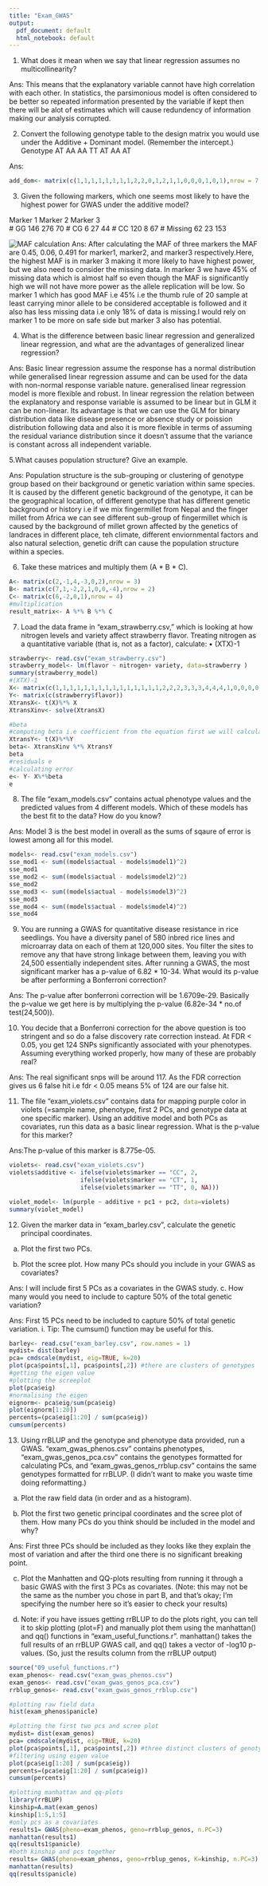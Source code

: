 ```yaml
---
title: "Exam_GWAS"
output:
  pdf_document: default
  html_notebook: default
---
```


1.  What does it mean when we say that linear regression assumes no multicollinearity? <br> 

Ans: This means that the explanatory variable cannot have high correlation with each other. In statistics, the parsimonious model is often considered to be better so repeated information presented by the variable if kept then there will be alot of estimates which will cause redundency of information making our analysis corrupted.

2.  Convert the following genotype table to the design matrix you would use under the Additive + Dominant model. (Remember the intercept.)<br> Genotype AT AA AA TT AT AA AT

Ans:

```r
add_dom<- matrix(c(1,1,1,1,1,1,1,1,2,2,0,1,2,1,1,0,0,0,1,0,1),nrow = 7)

```

3.  Given the following markers, which one seems most likely to have the highest power for GWAS under the additive model? <br>

Marker 1 Marker 2 Marker 3 <br> \# GG 146 276 70 \# CG 6 27 44 \# CC 120 8 67 \# Missing 62 23 153

![MAF calculation](MAF.jpg)
Ans: After calculating the MAF of three markers the MAF are 0.45, 0.06, 0.491 for marker1, marker2, and marker3 respectively.Here, the highest MAF is in marker 3 making it more likely to have highest power, but we also need to consider the missing data. In marker 3 we have 45% of missing data which is almost half so even though the MAF is significantly high we will not have more power as the allele replication will be low. So marker 1 which has good MAF i.e 45% i.e the thumb rule of 20 sample at least carrying minor allele to be considered acceptable is followed and it also has less missing data i.e only 18% of data is missing.I would rely on marker 1 to be more on safe side but marker 3 also has potential.<br>

4.  What is the difference between basic linear regression and generalized linear regression, and what are the advantages of generalized linear regression? <br>

Ans: Basic linear regression assume the response has a normal distribution while generalised linear regression assume and can be used for the data with non-normal response variable nature. generalised linear regression model is more flexible and robust. In linear regression the relation between the explanatory and response variable is assumed to be linear but in GLM it can be non-linear. Its advantage is that we can use the GLM for binary distribution data like disease presence or absence study or poission distribution following data and also it is more flexible in terms of assuming the residual variance distribution since it doesn't assume that the variance is constant across all independent variable. <br>

5.What causes population structure? Give an example.

Ans: Population structure is the sub-grouping or clustering of genotype group based on their background or genetic variation within same species. It is caused by the different genetic background of the genotype, it can be the geographical location, of different genotype that has different genetic background or history i.e if we mix fingermillet from Nepal and the finger millet from Africa we can see different sub-group of fingermillet which is caused by the background of millet grown affected by the genetics of landraces in different place, teh climate, different enviornmental factors and also natural selection, genetic drift can cause the population structure within a species.

6.  Take these matrices and multiply them (A \* B \* C).

```r
A<- matrix(c(2,-1,4,-3,0,2),nrow = 3)
B<- matrix(c(7,1,-2,2,1,0,0,-4),nrow = 2)
C<- matrix(c(6,-2,0,1),nrow = 4)
#multiplication
result_matrix<- A %*% B %*% C
```


7.  Load the data frame in “exam_strawberry.csv,” which is looking at how nitrogen levels and variety affect strawberry flavor. Treating nitrogen as a quantitative variable (that is, not as a factor), calculate: • (XTX)-1

```r
strawberry<- read.csv("exam_strawberry.csv")
strawberry_model<- lm(flavor ~ nitrogen+ variety, data=strawberry )
summary(strawberry_model)
#(XTX)-1
X<- matrix(c(1,1,1,1,1,1,1,1,1,1,1,1,1,1,1,2,2,2,3,3,3,4,4,4,1,0,0,0,0,1,0,0,1,1,0,0,0,1,0,1,0,0,1,0,0,0,1,0),nrow = 12)
Y<- matrix(c(strawberry$flavor))
XtransX<- t(X)%*% X
XtransXinv<- solve(XtransX)

#beta
#computing beta i.e coefficient from the equation first we will calculate X^trans * Y
XtransY<- t(X)%*%Y
beta<- XtransXinv %*% XtransY
beta
#residuals e
#calculating error
e<- Y- X%*%beta
e
```

8.	The file “exam_models.csv” contains actual phenotype values and the predicted values from 4 different models. Which of these models has the best fit to the data? How do you know?


Ans: Model 3 is the best model in overall as the sums of sqaure of error is lowest among all for this model. 


```r
models<- read.csv("exam_models.csv")
sse_mod1 <- sum((models$actual - models$model1)^2)
sse_mod1
sse_mod2 <- sum((models$actual - models$model2)^2)
sse_mod2
sse_mod3 <- sum((models$actual - models$model3)^2)
sse_mod3
sse_mod4 <- sum((models$actual - models$model4)^2) 
sse_mod4

```
9.	You are running a GWAS for quantitative disease resistance in rice seedlings. You have a diversity panel of 580 inbred rice lines and microarray data on each of them at 120,000 sites. You filter the sites to remove any that have strong linkage between them, leaving you with 24,500 essentially independent sites. After running a GWAS, the most significant marker has a p-value of 6.82 * 10-34. What would its p-value be after performing a Bonferroni correction?<br>

Ans: The p-value after bonferroni correction will be 1.6709e-29. Basically the p-value we get here is by multiplying the p-value (6.82e-34 * no.of test(24,500)).

10.	You decide that a Bonferroni correction for the above question is too stringent and so do a false discovery rate correction instead. At FDR < 0.05, you get 124 SNPs significantly associated with your phenotypes. Assuming everything worked properly, how many of these are probably real?<br>

Ans: The real significant snps will be around 117. As the FDR correction gives us 6 false hit i.e fdr < 0.05 means 5% of 124 are our false hit.

11.	The file “exam_violets.csv” contains data for mapping purple color in violets (=sample name, phenotype, first 2 PCs, and genotype data at one specific marker). Using an additive model and both PCs as covariates, run this data as a basic linear regression. What is the p-value for this marker? <br>

Ans:The p-value of this marker is  8.775e-05. 

```r

violets<- read.csv("exam_violets.csv")
violets$additive <- ifelse(violets$marker == "CC", 2, 
                    ifelse(violets$marker == "CT", 1, 
                    ifelse(violets$marker == "TT", 0, NA)))

violet_model<- lm(purple ~ additive + pc1 + pc2, data=violets)
summary(violet_model)

```



12.	Given the marker data in “exam_barley.csv”, calculate the genetic principal coordinates.
a.	Plot the first two PCs.

b.	Plot the scree plot. How many PCs should you include in your GWAS as covariates?

Ans: I will include first 5 PCs as a covariates in the GWAS study. 
c.	How many would you need to include to capture 50% of the total genetic variation?

Ans: First 15 PCs need to be included to capture 50% of total genetic variation. 
i.	Tip: The cumsum() function may be useful for this.

```r
barley<- read.csv("exam_barley.csv", row.names = 1)
mydist= dist(barley)
pca= cmdscale(mydist, eig=TRUE, k=20)
plot(pca$points[,1], pca$points[,2]) #there are clusters of genotypes 
#getting the eigen value
#plotting the screeplot
plot(pca$eig)
#normalising the eigen
eignorm<- pca$eig/sum(pca$eig)
plot(eignorm[1:20])
percents=(pca$eig[1:20] / sum(pca$eig))
cumsum(percents)

```


13.	Using rrBLUP and the genotype and phenotype data provided, run a GWAS. “exam_gwas_phenos.csv” contains phenotypes, “exam_gwas_genos_pca.csv” contains the genotypes formatted for calculating PCs, and “exam_gwas_genos_rrblup.csv” contains the same genotypes formatted for rrBLUP. (I didn’t want to make you waste time doing reformatting.)

a.	Plot the raw field data (in order and as a histogram).

b.	Plot the first two genetic principal coordinates and the scree plot of them. How many PCs do you think should be included in the model and why?<br>

Ans: First three PCs should be included as they looks like they explain the most of variation and after the third one there is no significant breaking point.

c.	Plot the Manhatten and QQ-plots resulting from running it through a basic GWAS with the first 3 PCs as covariates. (Note: this may not be the same as the number you chose in part B, and that’s okay; I’m specifying the number here so it’s easier to check your results)

i.	Note: if you have issues getting rrBLUP to do the plots right, you can tell it to skip plotting (plot=F) and manually plot them using the manhattan() and qq() functions in “exam_useful_functions.r”. manhattan() takes the full results of an rrBLUP GWAS call, and qq() takes a vector of -log10 p-values. (So, just the results column from the rrBLUP output)


```r
source("09_useful_functions.r")
exam_phenos<- read.csv("exam_gwas_phenos.csv")
exam_genos<- read.csv("exam_gwas_genos_pca.csv")
rrblup_genos<- read.csv("exam_gwas_genos_rrblup.csv")

#plotting raw field data
hist(exam_phenos$panicle)

#plotting the first two pcs and scree plot 
mydist= dist(exam_genos)
pca= cmdscale(mydist, eig=TRUE, k=20)
plot(pca$points[,1], pca$points[,2]) #three distinct clusters of genotypes
#filtering using eigen value 
plot(pca$eig[1:20] / sum(pca$eig))
percents=(pca$eig[1:20] / sum(pca$eig))
cumsum(percents)

#plotting manhattan and qq-plots
library(rrBLUP)
kinship=A.mat(exam_genos)
kinship[1:5,1:5]
#only pcs as a covariates
results1= GWAS(pheno=exam_phenos, geno=rrblup_genos, n.PC=3)
manhattan(results1)
qq(results1$panicle)
#both kinship and pcs together
results= GWAS(pheno=exam_phenos, geno=rrblup_genos, K=kinship, n.PC=3)
manhattan(results)
qq(results$panicle)

```


